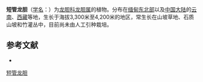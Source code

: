 {{Speciesbox
| name = 短管龙胆
| status = 
| status_system = 
| image =
| genus = Gentiana
| species = sichitoensis
| authority = Marq.
}}

'''短管龙胆'''（[[学名|学名]]：{{lang|la|''Gentiana sichitoensis''}}）为[[龙胆科|龙胆科]][[龙胆属|龙胆属]]的植物。分布在[[缅甸东北部|缅甸东北部]]以及[[中国大陆|中国大陆]]的[[云南|云南]]、[[西藏|西藏]]等地，生长于海拔3,300米至4,200米的地区，常生长在山坡草地、石质山坡和竹灌丛中，目前尚未由人工引种栽培。

== 参考文献 ==
<div class="references-small">
* {{cite web| url =http://www.bioinfo.cn/db05/KmzwSpecies.php?action=view&id=8607| title =短管龙胆| work =《中国高等植物数据库全库》| publisher =中国科学院微生物研究所| author =昆明植物研究所| accessdate =2009-02-24| deadurl =yes| archiveurl =https://web.archive.org/web/20160305065031/http://www.bioinfo.cn/db05/KmzwSpecies.php?action=view&id=8607| archivedate =2016-03-05}}
</div>
{{Taxonbar|from=Q15227426}}

[[Category:龙胆属|短管龙胆]]


{{植物小作品}}